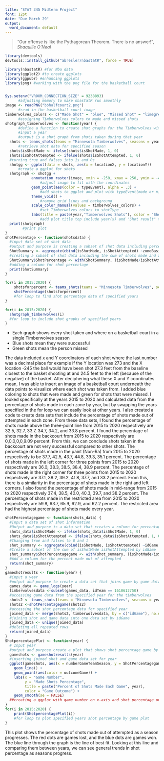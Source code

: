 ---
title: "STAT 345 Midterm Project"
font: 12pt
date: "Due March 29"
output:
  word_document: default
---

> "Our offense is like the Pythagorean Theorem. There is no answer!", _Shaquille O'Neal_

```{r, setup, include=FALSE}
library(devtools)
devtools::install_github("abresler/nbastatR", force = TRUE)
```


```{r include=FALSE}
library(nbastatR) #for Nba data
library(ggplot2) #to create ggplots
library(ggpubr) #enhancing ggplots
library(png) #working with the png file for the basketball court


Sys.setenv("VROOM_CONNECTION_SIZE" = 9238893) 
      #adjusting memory to make nbastatR run smoothly
image <- readPNG("bbhalfcourt2.png")
      #read in the basketball court image
timberwolves_colors <- c("Made Shot" = "blue", "Missed Shot" = "limegreen")
      #assigning Timberwolves colors to made and missed shots
shotgraph_timberwolves <- function(year) {
      #define a function to create shot graphs for the Timberwolves with x being season wanted
      #input a year
      #output is a shot graph from shots taken during that year
  shots <- teams_shots(teams = "Minnesota Timberwolves", seasons = year)
      #retrieve shot data for specified season
  shots$isShotMade <- ifelse(shots$isShotMade, 1, 0)
  shots$isShotAttempted <- ifelse(shots$isShotAttempted, 1, 0)
  #turning true and falses into 1s and 0s
  shotgg <- ggplot(data = shots, aes(x = locationX, y = locationY))
      #create a ggplot for shots 
  shotgraph <- shotgg + 
            annotation_raster(image, xmin = -250, xmax = 250, ymin = -45, ymax = 890) +
                #adjust image to fit with the coordinates
            geom_point(aes(color = typeEvent), alpha = .3) +
                #add shots to ggplot and plot with typeEvent(made or missed shots)
            theme_void() +
                #remove grid lines and background
            scale_color_manual(values = timberwolves_colors) +
                #set Timberwolves colors to shotType
            labs(title = paste(year,"Timberwolves Shots"), color = "Shot Result") 
                #add plot title top include year(x) and "Shot result" title to the legend
  print(shotgraph)
        #print plot
}
shotPercentage <- function(shotsdata) {
  #input data set of shot data
  #output and purpose is creating a subset of shot data including percentage of shots made by spot on court
  ShotSummary <- aggregate(cbind(isShotMade, isShotAttempted) ~zoneBasic, data = shotsdata, FUN = sum)
  #creating a subset of shot data including the sum of shots made and attempted in each zone
  ShotSummary$ShotPercentage <- with(ShotSummary, (isShotMade/isShotAttempted) * 100)
  #adding a column for shot percentage
  print(ShotSummary)
}

for(i in 2015:2020) {
    shotsforpercent <- teams_shots(teams = "Minnesota Timberwolves", seasons = i)
    shotPercentage(shotsforpercent)
    #for loop to find shot percentage data of specified years
}
```

```{r warning=FALSE, echo=FALSE}
for(i in 2015:2020) {
  shotgraph_timberwolves(i)
  #for loop to include shot graphs of specified years
}

```
- Each graph shows every shot taken and where on a basketball court in a single Timberwolves season
- Blue shots mean they were successful
- Green shots mean the person missed

The data included x and Y coordinators of each shot where the last number was a decimal place for example if the Y location was 273 and the X location -245 the ball would have been shot 27.3 feet from the baseline closest to the basket shooting at and 24.5 feet to the left (because of the negative) of the basket. After deciphering what these X and Y coordinates mean, I was able to insert an image of a basketball court underneath the data points to visualize where each shot was taken from. I added blue coloring to shots that were made and green for shots that were missed. I looked specifically at the years 2015 to 2020 and calculated data from the percentage of shots made in each zone by year, but by swapping the years specified in the for loop we can easily look at other years. I also created a code to create data sets that include the percentage of shots made out of attempted in each zone. From these data sets, I found the percentage of shots made above the three-point line from 2015 to 2020 respectively are 32.5, 32.7, 33.7, 34.7, 34.2, and 33.8 percent. I found the percentage of shots made in the backcourt from 2015 to 2020 respectively are 0,0,0,0,0,9.09 percent. From this, we can conclude shots taken in the backcourt are not very successful compared to other shots. The percentage of shots made in the paint (Non-Ra) from 2015 to 2020 respectively to be 37.7, 42.5, 43.7, 44.8, 39.3, 35.1 percent. The percentage of shots made in the left corner for three points from 2015 to 2020 respectively are 36.0, 38.3, 38.5, 38.4, 38.9 percent. The percentage of shots made in the right corner for three points from 2015 to 2020 respectively are 37.1, 38.2, 39.2, 41.8, 37.7, and 33.2 percent. From this, there is a similarity in the percentage of shots made in the right and left corners. I also found the percentage of shots made in mid-range from 2015 to 2020 respectively 37.4, 38.5, 40.0, 40.3, 39.7, and 38.2 percent. The percentage of shots made in the restricted area from 2015 to 2020 respectively are 59.8, 63.7, 65.9, 62.9, and 62.2 percent. The restricted area had the highest percentage of shots made every year.
```{r warning=FALSE, echo=FALSE}
shotPercentagegame <- function(shots_data) {
  #Input a data set of shot information
  #Output and purpose is a data set that creates a column for percentages of shots per game
  shots_data$isShotMade <- ifelse(shots_data$isShotMade, 1, 0)
  shots_data$isShotAttempted <- ifelse(shots_data$isShotAttempted, 1, 0)
  #Changing true and falses to 0 and 1 
  shot_summary <- aggregate(cbind(isShotMade, isShotAttempted) ~idGame, data = shots_data, FUN = sum)
  #Create a subset of the sum of isShotMade isShotAttempted by idGame
  shot_summary$ShotPercentagegame <- with(shot_summary, (isShotMade/isShotAttempted) * 100)
  #Add a column for the percent made out of attempted
  return(shot_summary)
}
gameshotresults <- function(year) {
  #input a year
  #output and purpose to create a data set that joins game by game data and shot information
  games_data <- game_logs(year)
  timberwolvesdata <-subset(games_data, idTeam == 1610612750)
  #accessing game data from the specified year for the timberwolves
  shots2 <- teams_shots(teams = "Minnesota Timberwolves", seasons = year)
  shots2 <-shotPercentagegame(shots2)
  #accessing the shot percentage data for specified year
  joined_data <- merge(shots2, timberwolvesdata, by = c("idGame"), no.dups = TRUE, all = FALSE)
  #joining shot and game data into one data set by idGame
  joined_data <- unique(joined_data)
  #deleting all repeated rows
  return(joined_data)
}
ShotpercentagePlot <- function(year) {
  # Input year 
  #output and purpose create a plot that shows shot percentage game by game and outcome
  gameshots <- gameshotresults(year)
  #inserting joined shot and game data set for year 
  ggplot(gameshots, aes(x = numberGameTeamSeason, y = ShotPercentagegame)) +
    geom_line() +
    geom_point(aes(color = outcomeGame)) +
    labs(x = "Game Number", 
         y = "Made Shots Percentage",
         title = paste("Percent of Shots Made Each Game", year), 
         color = "Game Outcome") +
    geom_smooth(se = FALSE)
  ##creating a ggplot with game number on x-axis and shot percentage on y-axis
}
for(i in 2015:2020) {
    print(ShotpercentagePlot(i))
    #for loop to plot specified years shot percentage by game plot
}
```
This plot shows the percentage of shots made out of attempted as a season progresses. The red dots are games lost, and the blue dots are games won. The blue line through the graph is the line of best fit. Looking at this line and comparing them between years, we can see general trends in shot percentage as seasons progress.

  
  
  


